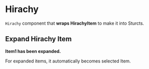 

<Meta title="Hirachy/Hirachy" component={Hirachy} />

# Hirachy

`Hirachy` component that **wraps HirachyItem** to make it into Sturcts.

<Canvas>
  <Story name="Basic">
    <Hirachy structs={dummyData} />
  </Story>
</Canvas>

## Expand Hirachy Item

**Item1 has been expanded.**

For expanded items, it automatically becomes selected Item.

<Canvas>
  <Story name="Expand Item">
    <Hirachy structs={dummyData} expandIds={["1"]} />
  </Story>
</Canvas>